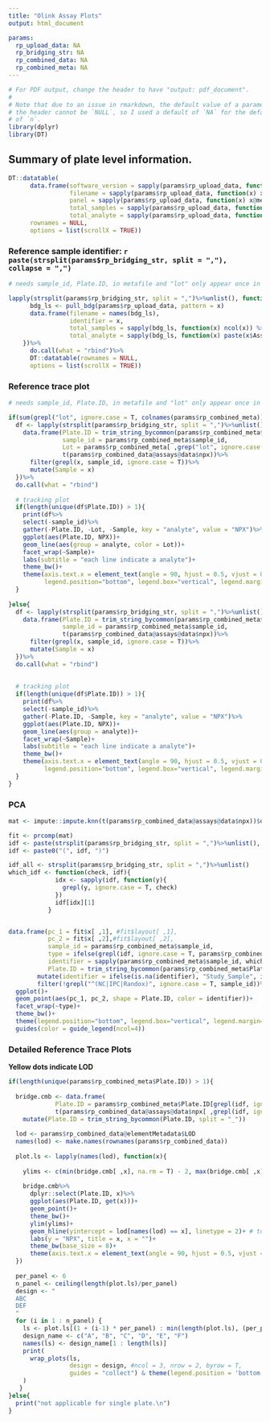 ```yaml
---
title: "Olink Assay Plots"
output: html_document

params:
  rp_upload_data: NA
  rp_bridging_str: NA
  rp_combined_data: NA
  rp_combined_meta: NA
---
```


```r
# For PDF output, change the header to have "output: pdf_document".
#
# Note that due to an issue in rmarkdown, the default value of a parameter in
# the header cannot be `NULL`, so I used a default of `NA` for the default value
# of `n`.
library(dplyr)
library(DT)
```


## Summary of plate level information.


```r
DT::datatable(
      data.frame(software_version = sapply(params$rp_upload_data, function(x) x@metadata$software_version) %>% unlist(),
                 filename = sapply(params$rp_upload_data, function(x) x$file_name[1]) %>% unlist(),
                 panel = sapply(params$rp_upload_data, function(x) x@metadata$panel)%>% unlist(),
                 total_samples = sapply(params$rp_upload_data, function(x) ncol(x)) %>% unlist(),
                 total_analyte = sapply(params$rp_upload_data, function(x) nrow(x)) %>% unlist()),
      rownames = NULL,
      options = list(scrollX = TRUE))
```
 
### Reference sample identifier: `r paste(strsplit(params$rp_bridging_str, split = ","), collapse = ",")`

```r
# needs sample_id, Plate.ID, in metafile and "lot" only appear once in column names

lapply(strsplit(params$rp_bridging_str, split = ",")%>%unlist(), function(x){
      bdg_ls <- pull_bdg(params$rp_upload_data, pattern = x)
      data.frame(filename = names(bdg_ls),
                 identifier = x,
                 total_samples = sapply(bdg_ls, function(x) ncol(x)) %>% unlist(),
                 total_analyte = sapply(bdg_ls, function(x) paste(x$Assay, collapse = ",")) %>% unlist())
    })%>%
      do.call(what = "rbind")%>%
      DT::datatable(rownames = NULL,
      options = list(scrollX = TRUE))

```

### Reference trace plot

```r
# needs sample_id, Plate.ID, in metafile and "lot" only appear once in column names

if(sum(grepl("lot", ignore.case = T, colnames(params$rp_combined_meta))) > 0){
  df <- lapply(strsplit(params$rp_bridging_str, split = ",")%>%unlist(), function(x){
    data.frame(Plate.ID = trim_string_bycommon(params$rp_combined_meta$Plate.ID, split = "_"),
               sample_id = params$rp_combined_meta$sample_id,
               Lot = params$rp_combined_meta[ ,grep("lot", ignore.case = T, colnames(params$rp_combined_meta))],
               t(params$rp_combined_data@assays@data$npx))%>%
      filter(grepl(x, sample_id, ignore.case = T))%>%
      mutate(Sample = x)
  })%>%
  do.call(what = "rbind")
  
  # tracking plot
  if(length(unique(df$Plate.ID)) > 1){
    print(df%>%
    select(-sample_id)%>%
    gather(-Plate.ID, -Lot, -Sample, key = "analyte", value = "NPX")%>%
    ggplot(aes(Plate.ID, NPX))+
    geom_line(aes(group = analyte, color = Lot))+
    facet_wrap(~Sample)+ 
    labs(subtitle = "each line indicate a analyte")+
    theme_bw()+
    theme(axis.text.x = element_text(angle = 90, hjust = 0.5, vjust = 0.5),
          legend.position="bottom", legend.box="vertical", legend.margin=margin()))
  }
  
}else{
  df <- lapply(strsplit(params$rp_bridging_str, split = ",")%>%unlist(), function(x){
    data.frame(Plate.ID = trim_string_bycommon(params$rp_combined_meta$Plate.ID, split = "_"),
               sample_id = params$rp_combined_meta$sample_id,
               t(params$rp_combined_data@assays@data$npx))%>%
      filter(grepl(x, sample_id, ignore.case = T))%>%
      mutate(Sample = x)
  })%>%
  do.call(what = "rbind")
  
  
  # tracking plot
  if(length(unique(df$Plate.ID)) > 1){
    print(df%>%
    select(-sample_id)%>%
    gather(-Plate.ID, -Sample, key = "analyte", value = "NPX")%>%
    ggplot(aes(Plate.ID, NPX))+
    geom_line(aes(group = analyte))+
    facet_wrap(~Sample)+ 
    labs(subtitle = "each line indicate a analyte")+
    theme_bw()+
    theme(axis.text.x = element_text(angle = 90, hjust = 0.5, vjust = 0.5),
          legend.position="bottom", legend.box="vertical", legend.margin=margin()))
  }
}

```

### PCA

```r
mat <- impute::impute.knn(t(params$rp_combined_data@assays@data$npx))$data

fit <- prcomp(mat)
idf <- paste(strsplit(params$rp_bridging_str, split = ",")%>%unlist(), collapse = "|")
idf <- paste0("(", idf, ")")

idf_all <- strsplit(params$rp_bridging_str, split = ",")%>%unlist()
which_idf <- function(check, idf){
             idx <- sapply(idf, function(y){
               grepl(y, ignore.case = T, check)
             })
             idf[idx][1]
           }


data.frame(pc_1 = fit$x[ ,1], #fit$layout[ ,1],
           pc_2 = fit$x[ ,2],#fit$layout[ ,2],
           sample_id = params$rp_combined_meta$sample_id,
           type = ifelse(grepl(idf, ignore.case = T, params$rp_combined_meta$sample_id), "Ref", "Study_Sample"),
           identifier = sapply(params$rp_combined_meta$sample_id, which_idf, idf = idf_all),
           Plate.ID = trim_string_bycommon(params$rp_combined_meta$Plate.ID, split = "_"))%>%
        mutate(identifier = ifelse(is.na(identifier), "Study_Sample", identifier))%>%
        filter(!grepl("^(NC|IPC|Randox)", ignore.case = T, sample_id))%>%
  ggplot()+
  geom_point(aes(pc_1, pc_2, shape = Plate.ID, color = identifier))+
  facet_wrap(~type)+
  theme_bw()+
  theme(legend.position="bottom", legend.box="vertical", legend.margin=margin())+
  guides(color = guide_legend(ncol=4))
```

### Detailed Reference Trace Plots

**Yellow dots indicate LOD**       


```r
if(length(unique(params$rp_combined_meta$Plate.ID)) > 1){
 
  bridge.cmb <- data.frame(
             Plate.ID = params$rp_combined_meta$Plate.ID[grepl(idf, ignore.case = T, params$rp_combined_meta$sample_id)],
             t(params$rp_combined_data@assays@data$npx[ ,grepl(idf, ignore.case = T, params$rp_combined_meta$sample_id)]))%>%
    mutate(Plate.ID = trim_string_bycommon(Plate.ID, split = "_"))
  
  lod <- params$rp_combined_data@elementMetadata$LOD
  names(lod) <- make.names(rownames(params$rp_combined_data))
  
  plot.ls <- lapply(names(lod), function(x){
    
    ylims <- c(min(bridge.cmb[ ,x], na.rm = T) - 2, max(bridge.cmb[ ,x], na.rm = T)+2)
    
    bridge.cmb%>%
      dplyr::select(Plate.ID, x)%>%
      ggplot(aes(Plate.ID, get(x)))+
      geom_point()+
      theme_bw()+
      ylim(ylims)+
      geom_hline(yintercept = lod[names(lod) == x], linetype = 2)+ # too slow
      labs(y = "NPX", title = x, x = "")+
      theme_bw(base_size = 8)+
      theme(axis.text.x = element_text(angle = 90, hjust = 0.5, vjust = 0.5))
  })
  
  per_panel <- 6
  n_panel <- ceiling(length(plot.ls)/per_panel)
  design <- "
  ABC
  DEF
  "
  for (i in 1 : n_panel) {
    ls <- plot.ls[(1 + (i-1) * per_panel) : min(length(plot.ls), (per_panel + (i-1) * per_panel))]
    design_name <- c("A", "B", "C", "D", "E", "F")
    names(ls) <- design_name[1 : length(ls)]
    print(
      wrap_plots(ls,
                 design = design, #ncol = 3, nrow = 2, byrow = T, 
                 guides = "collect") & theme(legend.position = 'bottom')
    )
   }
}else{
  print("not applicable for single plate.\n")
}
```

